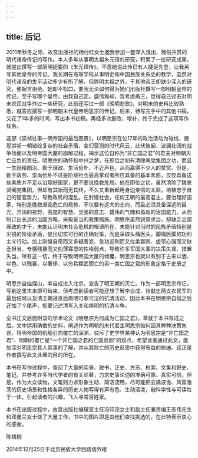 ```yaml
---
---
---
```

title: 后记
---



2011年秋冬之际，故宫出版社的杨付红女士邀我参加一套深入浅出、雅俗共赏的明代诸帝传记的写作。本人多年从事明太祖朱元璋的研究，积累了一批研究成果，就提出撰写一部简明扼要的《朱元璋传》。不意她说此传已有人捷足先登，让我另写其他皇帝的传记。我长期在高等学校从事明史和中国民族关系史的教学，虽然对明代诸帝的生平活动多少有所了解，但除明太祖之外，于其他帝王却缺少深入的研究，便婉言谢绝。她却不松口，要我无论如何得为她们出版社撰写一部明朝皇帝的传记，至于写哪个皇帝，由我自己定。盛情难却，我考虑再三，觉得自己过去对明末农民战争作过一些研究，此前还写过一部《晚明悲歌》，对明末的史料比较熟悉，就答应撰写一部明朝末代皇帝明思宗的传记。后来，待写完手中的其他书稿，又花了1年多的时间，写出本书初稿。再经多次删改、增补，终于完成了这项写作任务。

这部《崇祯往事—明帝国的最后图景》，以明思宗在位17年的政治活动为轴线，展现崇祯一朝错综复杂的社会矛盾，变幻莫测的时代风云，此伏彼起、波澜壮阔的战争场面以及明帝国大厦的崩解过程，揭示这位自称为“非亡国之君”的君主对明朝灭亡应负的责任。明思宗的确怀抱中兴之梦，在即位之初有清除阉党集团之功，而且一生励精图治、勤于理政、生活俭朴、不近声色，从而赢得不少人的赞赏。但是，勤于政务、崇尚俭朴不过是阶级社会最高掌权者所应具备的基本素质，仅仅具备这些素质并不足以治理好国家，更不要说挽救危局。他在即位之初，虽然清除了魏忠贤阉党集团，但却有其始而无其终，不久又重新起用身边亲信的太监，培植忠于自己的宦官势力，导致政局的混乱。在封建社会，任何王朝的最高君主，要治理好国家，特别是挽救濒临危亡的局势，不仅要有远大的志向，而且必须具备深远的目光、开阔的视野、高度的智慧、坚强的意志、雄伟的气魄和高超的治国能力，从而制订出长远的治国方略，采取妥当的政策措施。明思宗虽然锐意求治，却缺乏治国理政的才干，未能认识明末社会危机的根源所在，未能针对当时的民族矛盾特别是尖锐的阶级矛盾，提出切实可行的正确对策，而是采取头痛医头，脚痛医脚的功利主义行动。加上刚愎自用而又多疑善变、急功近利而又优柔寡断、虚荣心强而又缺乏担当、专横残暴而又刻薄寡恩的性格弱点，导致许多军国大事的决策失误、措置失当。所有这一切，终于导致明帝国大厦的倾覆，明思宗也就以有别于古来以酒、以色、以残暴、以奢侈、以穷兵黩武而亡的另一类亡国之君的形象定格于史册之中。

明思宗自缢煤山，李自成进入北京，宣告了明王朝的灭亡。作为一部明思宗传记，写到这里本来即可结束，但考虑到读者可能还想了解李自成、张献忠两支农民军的最后结局以及清王朝进京后南明可歌可泣的抗清活动，因此本书在明思宗自缢之后还加了个尾声，扼要记述清军入关和南明的抗清斗争。

全书正文后面附录的学术论文《明思宗为何成为亡国之君》，草就于本书写成之后。文中运用确凿的史料，阐述作为明朝的末代君主明思宗如何因其种种决策失误，将明帝国的航船引向覆亡的深渊，驳斥了史学界某种认为明思宗是“非亡国之君”、明朝的覆亡是“一个非亡国之君的亡国悲剧”的观点，希望读者通过此文，能加深对明思宗其人其事的了解，并从其败亡的历史反思中获得有益的启迪。这正是作者撰写此文此著的目的所在。

本书在写作过程中，查阅了大量的实录、政书、正史、方志、档案、文集和野史、笔记，并参考许多当代学者的有关论著，力求史事论述的准确可靠、真实可信，但是，作为大众读物，文笔则力求形象生动、简洁流畅，尽可能把云谲波诡、风雷激荡的历史场景和性格各异的历史人物写得有声有色、生动活泼，融科学性与可读性于一体，引起读者的兴趣，飞人寻常百姓家。

本书在出版过程中，故宫出版社编辑室主任冯印淙女士和副主任兼责编王志伟先生和邓曼兰女士做了大量工作，书中的图片即是由他们查找挑选的，在此特表示衷心的感谢。

陈梧桐

2014年12月25日于北京民族大学西路墙外楼